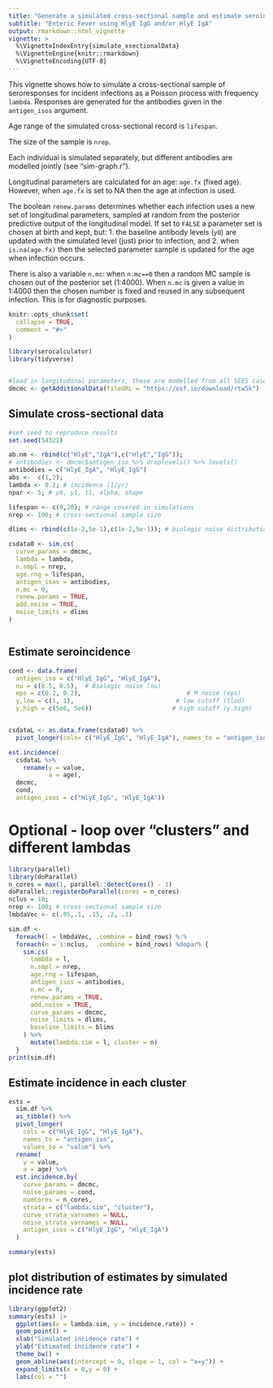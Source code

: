 ```yaml
---
title: "Generate a simulated cross-sectional sample and estimate seroincidence"
subtitle: "Enteric Fever using HlyE IgG and/or HlyE IgA"
output: rmarkdown::html_vignette
vignette: >
  %\VignetteIndexEntry{simulate_xsectionalData}
  %\VignetteEngine{knitr::rmarkdown}
  %\VignetteEncoding{UTF-8}
---
```



This vignette shows how to simulate a cross-sectional sample of 
seroresponses for incident infections as a Poisson process with frequency `lambda`. 
Responses are generated for the antibodies given in the `antigen_isos` argument.

Age range of the simulated cross-sectional record is `lifespan`.

The size of the sample is `nrep`.

Each individual is simulated separately, but different antibodies are
modelled jointly (see "sim-graph.r").

Longitudinal parameters are calculated for an age: `age.fx` (fixed age).
However, when `age.fx` is set to NA then the age at infection is used.

The boolean `renew.params` determines whether each infection uses a
new set of longitudinal parameters, sampled at random from the
posterior predictive output of  the longitudinal model. If set to `FALSE`
a parameter set is chosen at birth and kept, but:
1. the baseline antibody levels (`y0`) are updated with the simulated level
(just) prior to infection, and
2. when `is.na(age.fx)` then the selected parameter sample is updated for the
age when infection occurs.

There is also a variable `n.mc`: when `n.mc==0` then a random MC
sample is chosen out of the posterior set (1:4000). When `n.mc` is
given a value in 1:4000 then the chosen number is fixed and reused
in any subsequent infection. This is for diagnostic purposes.


```r
knitr::opts_chunk$set(
  collapse = TRUE,
  comment = "#>"
)
```


```r
library(serocalculator)
library(tidyverse)


#load in longitudinal parameters, these are modelled from all SEES cases across all ages and countries 
dmcmc <- getAdditionalData(fileURL = "https://osf.io/download/rtw5k")  

```


## Simulate cross-sectional data
```r
#set seed to reproduce results
set.seed(54321)

ab.nm <- rbind(c("HlyE","IgA"),c("HlyE","IgG"));
# antibodies <- dmcmc$antigen_iso %>% droplevels() %>% levels()
antibodies = c("HlyE_IgA", "HlyE_IgG")
abs <-  c(1,2);
lambda <- 0.2; # incidence (1/yr)
npar <- 5; # y0, y1, t1, alpha, shape

lifespan <- c(0,20); # range covered in simulations
nrep <- 100; # cross-sectional sample size

dlims <- rbind(c(1e-2,5e-1),c(1e-2,5e-1)); # biologic noise distribution

csdata0 <- sim.cs(
  curve_params = dmcmc,
  lambda = lambda,
  n.smpl = nrep,
  age.rng = lifespan,
  antigen_isos = antibodies,
  n.mc = 0,
  renew.params = TRUE,
  add.noise = TRUE,
  noise_limits = dlims
)



```

## Estimate seroincidence
```r

cond <- data.frame(
  antigen_iso = c("HlyE_IgG", "HlyE_IgA"),
  nu = c(0.5, 0.5),  # Biologic noise (nu)
  eps = c(0.2, 0.2),                             # M noise (eps)
  y.low = c(1, 1),                            # low cutoff (llod)
  y.high = c(5e6, 5e6))                      # high cutoff (y.high)


csdataL <- as.data.frame(csdata0) %>%
  pivot_longer(cols= c("HlyE_IgG", "HlyE_IgA"), names_to = "antigen_iso", values_to = "value")

est.incidence(
  csdataL %>%
    rename(y = value,
           a = age), 
  dmcmc, 
  cond, 
  antigen_isos = c("HlyE_IgG", "HlyE_IgA"))


```




# Optional - loop over "clusters" and different lambdas

```r
library(parallel)
library(doParallel)
n_cores = max(1, parallel::detectCores() - 1)
doParallel::registerDoParallel(cores = n_cores)
nclus = 10;
nrep <- 100; # cross-sectional sample size
lmbdaVec <- c(.05,.1, .15, .2, .3)

sim.df <- 
  foreach(l = lmbdaVec, .combine = bind_rows) %:%
  foreach(n = 1:nclus,  .combine = bind_rows) %dopar% {
    sim.cs(
      lambda = l,
      n.smpl = nrep,
      age.rng = lifespan,
      antigen_isos = antibodies,
      n.mc = 0,
      renew.params = TRUE,
      add.noise = TRUE,
      curve_params = dmcmc,
      noise_limits = dlims,
      baseline_limits = blims
    ) %>% 
      mutate(lambda.sim = l, cluster = n) 
  }
print(sim.df)
```

## Estimate incidence in each cluster

```r
ests = 
  sim.df %>% 
  as_tibble() %>%
  pivot_longer(
    cols = c("HlyE_IgG", "HlyE_IgA"), 
    names_to = "antigen_iso", 
    values_to = "value") %>%
  rename(
    y = value,
    a = age) %>% 
  est.incidence.by(
    curve_params = dmcmc,
    noise_params = cond,
    numCores = n_cores,
    strata = c("lambda.sim", "cluster"),
    curve_strata_varnames = NULL,
    noise_strata_varnames = NULL,
    antigen_isos = c("HlyE_IgG", "HlyE_IgA")
  )

summary(ests)
```

## plot distribution of estimates by simulated incidence rate

```r

library(ggplot2)
summary(ests) |> 
  ggplot(aes(x = lambda.sim, y = incidence.rate)) +
  geom_point() +
  xlab("Simulated incidence rate") +
  ylab("Estimated incidence rate") +
  theme_bw() +
  geom_abline(aes(intercept = 0, slope = 1, col = "x=y")) +
  expand_limits(x = 0,y = 0) +
  labs(col = "")
```

